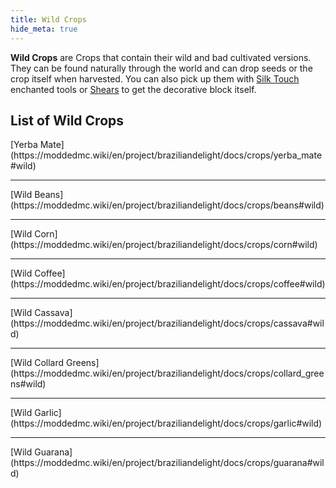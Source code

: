 ```yaml
---
title: Wild Crops
hide_meta: true
---
```


**Wild Crops** are Crops that contain their wild and bad cultivated versions. They can be found naturally through the world and can drop seeds or the crop itself when harvested.
You can also pick up them with [Silk Touch](https://minecraft.wiki/w/Silk_Touch) enchanted tools or [Shears](https://minecraft.wiki/w/Shears) to get the decorative block itself.

## List of Wild Crops

<Asset width={64} height={64} location="braziliandelight:yerba_mate_bush" title="Yerba Mate" />
[Yerba Mate](https://moddedmc.wiki/en/project/braziliandelight/docs/crops/yerba_mate#wild)

---------------------------------------

<Asset width={64} height={64} location="braziliandelight:wild_beans" title="Wild Beans" />
[Wild Beans](https://moddedmc.wiki/en/project/braziliandelight/docs/crops/beans#wild)

---------------------------------------

<Asset width={64} height={64} location="braziliandelight:wild_corn_bottom" title="Wild Corn" />
[Wild Corn](https://moddedmc.wiki/en/project/braziliandelight/docs/crops/corn#wild)

---------------------------------------

<Asset width={64} height={64} location="braziliandelight:wild_coffee_bush" title="Wild Coffee" />
[Wild Coffee](https://moddedmc.wiki/en/project/braziliandelight/docs/crops/coffee#wild)

---------------------------------------

<Asset width={64} height={64} location="braziliandelight:wild_cassava" title="Wild Cassava" />
[Wild Cassava](https://moddedmc.wiki/en/project/braziliandelight/docs/crops/cassava#wild)

---------------------------------------

<Asset width={64} height={64} location="braziliandelight:wild_collard_greens" title="Wild Collard Greens" />
[Wild Collard Greens](https://moddedmc.wiki/en/project/braziliandelight/docs/crops/collard_greens#wild)

---------------------------------------

<Asset width={64} height={64} location="braziliandelight:wild_garlic" title="Wild Garlic" />
[Wild Garlic](https://moddedmc.wiki/en/project/braziliandelight/docs/crops/garlic#wild)

---------------------------------------

<Asset width={64} height={64} location="braziliandelight:wild_guarana_bottom" title="Wild Guarana" />
[Wild Guarana](https://moddedmc.wiki/en/project/braziliandelight/docs/crops/guarana#wild)
